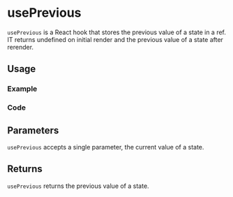 

<Meta of={allStories} />

# usePrevious

`usePrevious` is a React hook that stores the previous value of a state in a ref. IT returns undefined on initial render and the previous value of a state after rerender.

## Usage

### Example

<Canvas of={allStories.Usage} />

### Code

<Source of={allStories.Usage} />

## Parameters

`usePrevious` accepts a single parameter, the current value of a state.

## Returns

`usePrevious` returns the previous value of a state.
